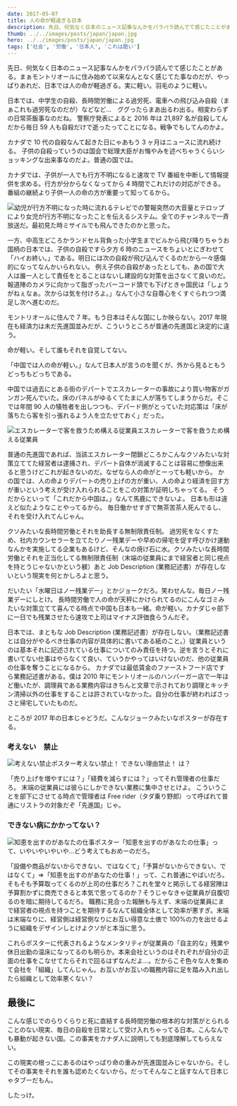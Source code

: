 ```yaml
---
date: 2017-05-07
title: 人の命が軽過ぎる日本
description: 先日、何気なく日本のニュース記事なんかをパラパラ読んでて感じたことがある。まぁモントリオールに住み始めて以来なんとなく感じてた事なのだが、やっぱりあれだ、日本では人の命が軽過ぎる。実に軽い。羽毛のように軽い。
thumb: ../../images/posts/japan/japan.jpg
hero: ../../images/posts/japan/japan.jpg
tags: ['社会', '労働', '日本人', 'これは酷い']
---
```


先日、何気なく日本のニュース記事なんかをパラパラ読んでて感じたことがある。まぁモントリオールに住み始めて以来なんとなく感じてた事なのだが、やっぱりあれだ、日本では人の命が軽過ぎる。実に軽い。羽毛のように軽い。

日本では、中学生の自殺、長時間労働による過労死、電車への飛び込み自殺（まぁこれも過労死なのだが）などなど…　ググったらまあ出るわ出る。相変わらずの日常茶飯事なのだね。
警察庁発表によると 2016 年は 21,897 名が自殺してんだから毎日 59 人も自殺だけで逝ったってことになる。戦争でもしてんのかよ。

カナダで 10 代の自殺なんて起きた日にゃあもう 3 ヶ月はニュースに流れ続ける。
子供の自殺っていうのは国会で総理大臣がお悔やみを述べちゃうくらいショッキングな出来事なのだよ。普通の国では。

カナダでは、子供が一人でも行方不明になると速攻で TV 番組を中断して情報提供を求める。行方が分からなくなってから 4 時間でこれだけの対応ができる。番組の継続より子供一人の命の方が重要って知ってるから。

![幼児が行方不明になった時に流れるテレビでの警報](../../images/posts/japan/japan01.jpg)突然の大音量とテロップにより女児が行方不明になったことを伝えるシステム。全てのチャンネルで一斉放送だ。最初見た時ミサイルでも飛んできたのかと思った。

一方、中高生どころかランドセル背負った小学生までビルから飛び降りちゃうお国柄の日本では、子供の自殺ですら夕方 6 時のニュースをちょいとにぎわせて「ハイお終い。」である。明日には次の自殺が飛び込んでくるのだから一々感傷的になってなんかいられない。
例え子供の自殺があったとしても、あの国で大人は誰一人として責任をとることはないし建設的な対策を出さなくて良いのだ。報道陣のカメラに向かって脂ぎったバーコード頭でも下げときゃ国民は「しょうがねぇなぁ。次からは気を付けろよ。」なんて小さな自尊心をくすぐられつつ満足し次へ進むのだ。

モントリオールに住んで 7 年。もう日本はそんな国にしか映らない。2017 年現在も経済力は未だ先進国並みだが、こういうところが普通の先進国と決定的に違う。

命が軽い。そして誰もそれを自覚してない。

「中国では人の命が軽い。」なんて日本人が言うのを聞くが、外から見るともうどっちもどっちである。

中国では過去にとある街のデパートでエスカレーターの事故により買い物客がガンガン死んでいた。床のパネルがゆるくてたまに人が落ちてしまうからだ。そこでは年間 90 人の犠牲者を出しつつも、デパード側がとっていた対応策は「床が落ちたら客を引っ張れるよう人を立たせておく」だった。

![エスカレーターで客を救うため構える従業員](../../images/posts/japan/japan02.jpg)エスカレーターで客を救うため構える従業員

普通の先進国であれば、当該エスカレーター閉鎖どころかこんなクソみたいな対策立ててた経営者は逮捕され、デパート自体が消滅することは容易に想像出来ると思うけどこれが起きないのだ。なぜなら人の命がとーっても軽いから。
かの国では、人の命よりデパートの売り上げの方が重い、人の命より経済を回す方が重いという考えが受け入れられることをこの対策が証明しちゃってる。
そうだからといって「これだから中国は。」なんて馬鹿にできないよ。
日本も形は違えど似たようなことやってるから。
毎日働かせすぎで無茶苦茶人死んでるし、それを受け入れてんじゃん。

クソみたいな長時間労働とそれを助長する無制限責任制。
過労死をなくすため、社内カウンセラーを立てたりノー残業デーや早めの帰宅を促す呼びかけ運動なんかを実施してる企業もあるけど、そんなの焼け石に水。クソみたいな長時間労働とそれを正当化してる無制限責任制（末端の従業員にまで経営者と同じ視点を持とうじゃないかという躾）あと Job Description (業務記述書）が存在しないという現実を何とかしろよと思う。

だいたい「水曜日はノー残業デー」とかジョークだろ。笑わせんな。毎日ノー残業デーにしとけ。
長時間労働で人の命が天秤にかけられてるのにこんなゴミみたいな対策立てて喜んでる時点で中国も日本も一緒。命が軽い。カナダじゃ部下に一日でも残業させたら速攻で上司はマイナス評価食らうんだぞ。

日本では、まともな Job Description (業務記述書）が存在しない。（業務記述書とは自分がやるべき仕事の内容が具体的に書いてある紙のこと。）従業員というのは基本それに記述されている仕事についてのみ責任を持つ。逆を言うとそれに書いてない仕事はやらなくて良い、ていうかやってはいけないのだ、他の従業員の仕事を奪うことになるから。
カナダでは最低賃金のファーストフード店ですら業務記述書がある。僕は 2010 年にモントリオールのハンバーガー店で一年ほど働いたが、調理員である業務内容はきちんと文章で示されており調理とキッチン清掃以外の仕事をすることは許されていなかった。自分の仕事が終わればさっさと帰宅していたものだ。

ところが 2017 年の日本じゃどうだ。こんなジョークみたいなポスターが存在する。

### 考えない　禁止

![考えない禁止ポスター](../../images/posts/japan/japan03.jpg)考えない禁止！
できない理由禁止！ は？

「売り上げを増やすには？」「経費を減らすには？」ってそれ管理者の仕事だろ。
末端の従業員には彼らにしかできない業務に集中させとけよ。
こういうことを部下にさせてる時点で管理者は Free rider（タダ乗り野郎）って呼ばれて普通にリストラの対象だぞ「先進国」じゃ。

### できない病にかかってない？

![知恵を出すのがあなたの仕事ポスター](../../images/posts/japan/japan04.jpg)「知恵を出すのがあなたの仕事」って、いやいやいやいや…どう考えてもおめーのだろ。

「設備や商品がないからできない、ではなくて」「予算がないからできない、ではなくて」=>「知恵を出すのがあなたの仕事！」って、これ普通にやばいだろ。そもそも予算取ってくるのが上司の仕事だろ？これを堂々と掲示してる経営陣は予算割かずに商売できると本気で思ってるのか？そうじゃなきゃ従業員が自腹切るのを暗に期待してるだろ。
職務に見合った報酬も与えず、末端の従業員にまで経営者の視点を持つことを期待するなんて組織全体として効率が悪すぎ。末端は末端なりに、経営側は経営側なりにお互い得意な土俵で 100%の力を出せるように組織をデザインしとけよクソがと本当に思う。

これらポスターに代表されるようなメンタリティが従業員の「自主的な」残業や休日出勤の温床になってるのも明らか。本来会社というのはそれぞれが自分の正面の仕事をこなせてたらそれで回るはずなんだよ…。だからこそ色々な人を集めて会社を「組織」してんじゃん。お互いがお互いの職務内容に足を踏み入れ出したら組織として効率悪くない？

## 最後に

こんな感じでのらりくらりと死に直結する長時間労働の根本的な対策がとられることのない現実、毎日の自殺を日常として受け入れちゃってる日本。こんなんでも暴動が起きない国。この事実をカナダ人に説明しても到底理解してもらえない。

この現実の根っこにあるのはやっぱり命の重みが先進国並みじゃないから。そしてその事実をそれを誰も認めたくないから。だってそんなこと話すなんて日本じゃタブーだもん。

したっけ。
